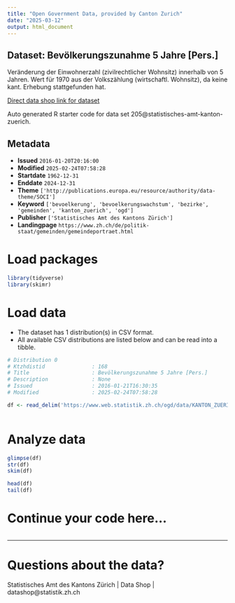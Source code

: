 ```yaml
---
title: "Open Government Data, provided by Canton Zurich"
date: "2025-03-12"
output: html_document
---
```


## Dataset: Bevölkerungszunahme 5 Jahre [Pers.]

Veränderung der Einwohnerzahl (zivilrechtlicher Wohnsitz) innerhalb von 5 Jahren. Wert für 1970 aus der Volkszählung (wirtschaftl. Wohnsitz), da keine kant. Erhebung stattgefunden hat.

[Direct data shop link for dataset](https://www.zh.ch/de/politik-staat/statistik-daten/datenkatalog.html#/datasets/205@statistisches-amt-kanton-zuerich)

Auto generated R starter code for data set 205@statistisches-amt-kanton-zuerich.

## Metadata

- **Issued** `2016-01-20T20:16:00`
- **Modified** `2025-02-24T07:58:28`
- **Startdate** `1962-12-31`
- **Enddate** `2024-12-31`
- **Theme** `['http://publications.europa.eu/resource/authority/data-theme/SOCI']`
- **Keyword** `['bevoelkerung', 'bevoelkerungswachstum', 'bezirke', 'gemeinden', 'kanton_zuerich', 'ogd']`
- **Publisher** `['Statistisches Amt des Kantons Zürich']`
- **Landingpage** `https://www.zh.ch/de/politik-staat/gemeinden/gemeindeportraet.html`


# Load packages

```r

library(tidyverse)
library(skimr)

```

# Load data

-   The dataset has 1 distribution(s) in CSV format.
-   All available CSV distributions are listed below and can be read into a tibble.

```r

# Distribution 0
# Ktzhdistid               : 168
# Title                    : Bevölkerungszunahme 5 Jahre [Pers.]
# Description              : None
# Issued                   : 2016-01-21T16:30:35
# Modified                 : 2025-02-24T07:58:28

df <- read_delim('https://www.web.statistik.zh.ch/ogd/data/KANTON_ZUERICH_202.csv')



```

# Analyze data

```r

glimpse(df)
str(df)
skim(df)

head(df)
tail(df)

```

# Continue your code here...

```r

```

------------------------------------------------------------------------

# Questions about the data?

Statistisches Amt des Kantons Zürich | Data Shop | datashop@statistik.zh.ch
